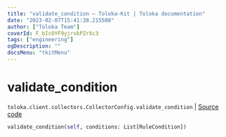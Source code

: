 ```yaml
---
title: "validate_condition — Toloka-Kit | Toloka documentation"
date: "2023-02-07T15:41:38.215588"
author: ["Toloka Team"]
coverId: F_bIcOYF9yjrxkPZrXc3
tags: ["engineering"]
ogDescription: ""
docsMenu: "tkitMenu"
---
```


# validate_condition
`toloka.client.collectors.CollectorConfig.validate_condition` | [Source code](https://github.com/Toloka/toloka-kit/blob/v1.1.3/src/client/collectors.py#L66)

```python
validate_condition(self, conditions: List[RuleCondition])
```